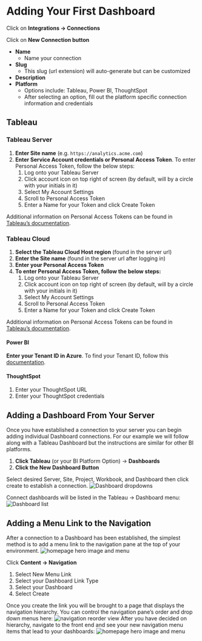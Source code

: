 # Adding Your First Dashboard

Click on **Integrations → Connections**

Click on **New Connection button**

* **Name**
  * Name your connection
* **Slug**
  * This slug (url extension) will auto-generate but can be customized
* **Description**
* **Platform**
  * Options include: Tableau, Power BI, ThoughtSpot
  * After selecting an option, fill out the platform specific connection information and credentials

## Tableau

### Tableau Server

1. **Enter Site name** (e.g. `https://analytics.acme.com`)
1. **Enter Service Account credentials or Personal Access Token**. To enter Personal Access Token, follow the below steps:
    1. Log onto your Tableau Server
    1. Click account icon on top right of screen (by default, will by a circle with your initials in it)
    1. Select My Account Settings
    1. Scroll to Personal Access Token
    1. Enter a Name for your Token and click Create Token

Additional information on Personal Access Tokens can be found in [Tableau’s documentation](https://help.tableau.com/current/pro/desktop/en-us/useracct.htm#create-and-revoke-personal-access-tokens).

### Tableau Cloud

1. **Select the Tableau Cloud Host region** (found in the server url)
1. **Enter the Site name** (found in the server url after logging in)
1. **Enter your Personal Access Token**
1. **To enter Personal Access Token, follow the below steps:**
    1. Log onto your Tableau Server
    1. Click account icon on top right of screen (by default, will by a circle with your initials in it)
    1. Select My Account Settings
    1. Scroll to Personal Access Token
    1. Enter a Name for your Token and click Create Token

Additional information on Personal Access Tokens can be found in [Tableau’s documentation](https://help.tableau.com/current/pro/desktop/en-us/useracct.htm#create-and-revoke-personal-access-tokens).

#### Power BI

**Enter your Tenant ID in Azure**. To find your Tenant ID, follow this [documentation](https://learn.microsoft.com/en-us/azure/active-directory/fundamentals/how-to-find-tenant).

#### ThoughtSpot

1. Enter your ThoughtSpot URL
1. Enter your ThoughtSpot credentials

## Adding a Dashboard From Your Server

Once you have established a connection to your server you can begin adding individual Dashboard connections. For our
example we will follow along with a Tableau Dashboard but the instructions are similar for other BI platforms.

1. **Click Tableau** (or your BI Platform Option) → **Dashboards**
1. **Click the New Dashboard Button**

Select desired Server, Site, Project, Workbook, and Dashboard then click create to establish a connection.
![Dashboard dropdowns](https://curator.interworks.com/file/adding-dashboard-from-server-1)

Connect dashboards will be listed in the Tableau → Dashboard menu:
![Dashboard list](https://curator.interworks.com/file/box-notes-image-2023-08-07-133321)

## Adding a Menu Link to the Navigation

After a connection to a Dashboard has been established, the simplest method is to add a menu link to the navigation pane
at the top of your environment.
![homepage hero image and menu](https://curator.interworks.com/file/box-notes-image-2023-08-07-123206)

Click **Content → Navigation**

1. Select New Menu Link
1. Select your Dashboard Link Type
1. Select your Dashboard
1. Select Create

Once you create the link you will be brought to a page that displays the navigation hierarchy. You can control the
navigation pane’s order and drop down menus here:
![navigation reorder view](https://curator.interworks.com/file/box-notes-image-2023-08-07-124312)
After you have decided on hierarchy, navigate to the front end and see your new navigation menu items that lead to your dashboards:
![homepage hero image and menu](https://curator.interworks.com/file/box-notes-image-2023-08-07-124522)
